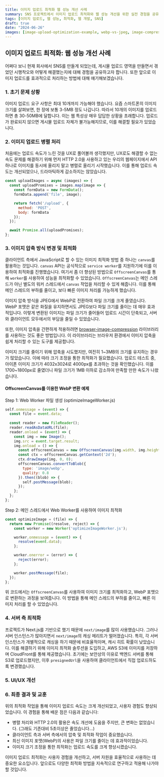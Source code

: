 ```yaml
---
title: 이미지 업로드 최적화 웹 성능 개선 사례
summary: SNS 프로젝트에서 이미지 업로드 최적화와 웹 성능 개선을 위한 실전 경험을 공유합니다.
tags: [이미지 업로드, 웹 성능, 최적화, 웹 개발, SNS]
draft: true
date: "2024-06-26"
images: [image-upload-optimization-example, webp-vs-jpeg, image-compression-techniques]
---
```


## 이미지 업로드 최적화: 웹 성능 개선 사례

어쩌다 보니 현재 회사에서 SNS를 만들게 되었는데, 게시물 업로드 영역을 만들면서 겪었던 시행착오와 어떻게 해결했는지에 대해 경험을 공유하고자 합니다. 또한 앞으로 이미지 업로드를 효과적으로 처리하는 방법에 대해 얘기해보겠습니다.

### 1. 초기 문제 상황

이미지 업로드 요구 사항은 최대 10개까지 가능해야 했습니다. 요즘 스마트폰의 이미지 크기를 살펴보면, 한 장에 보통 3-5MB 정도 나갑니다. 따라서 10개의 이미지를 업로드하면 총 30-50MB에 달합니다. 이는 웹 특성상 매우 답답한 상황을 초래합니다. 업로드가 완료되지 않으면 게시물 업로드 자체가 불가능해지므로, 이를 해결할 필요가 있었습니다.

### 2. 이미지 업로드 병렬 처리

처음에는 업로드 속도가 느린 것을 UX로 풀어볼까 생각했지만, UX로도 해결할 수 없는 속도 문제를 해결하기 위해 먼저 HTTP 2.0을 사용하고 있는 우리의 웹페이지에서 API 하나로 이미지를 동시에 올리지 말고 병렬로 올리기 시작했습니다. 이를 통해 업로드 속도는 개선되었으나, 드라마틱하게 감소하지는 않았습니다.

```javascript
const uploadImages = async (images) => {
  const uploadPromises = images.map(image => {
    const formData = new FormData();
    formData.append('file', image);

    return fetch('/upload', {
      method: 'POST',
      body: formData
    });
  });

  await Promise.all(uploadPromises);
};
```

### 3. 이미지 압축 방식 변경 및 최적화

클라이언트 측에서 JavaScript로 할 수 있는 이미지 최적화 방법 중 하나는 `canvas`를 활용하는 것입니다. `canvas` API는 공식적으로 `service worker`를 지원하기에 이를 이용하여 최적화를 진행했습니다. 여기서 좀 더 향상된 방법으로 `OffscreenCanvas`를 통해 `worker`를 사용하여 성능을 최적화할 수 있었습니다. `OffscreenCanvas`는 메인 스레드가 아닌 별도의 워커 스레드에서 `canvas` 작업을 처리할 수 있게 해줍니다. 이를 통해 메인 스레드의 부하를 줄이고, 보다 빠른 이미지 처리를 가능하게 했습니다.

이미지 압축 방식을 JPEG에서 WebP로 전환하여 파일 크기를 크게 줄였습니다. WebP 포맷은 같은 화질을 유지하면서도 JPEG보다 파일 크기를 줄이는 데 매우 효과적입니다. 이렇게 변환된 이미지는 파일 크기가 줄어들어 업로드 시간이 단축되고, 서버와 클라이언트 모두에서의 부담을 줄일 수 있었습니다.

또한, 이미지 압축을 간편하게 적용하려면 [browser-image-compression](https://www.npmjs.com/package/browser-image-compression) 라이브러리를 사용하는 것도 좋은 방법입니다. 이 라이브러리는 브라우저 환경에서 이미지 압축을 쉽게 처리할 수 있는 도구를 제공합니다.

이미지 크기를 줄이기 위해 압축을 시도했지만, 여전히 1~3MB의 크기를 유지하는 경우가 많았습니다. 이에 따라 크기 조정을 통한 최적화가 필요했습니다. 업로드 테스트 중, 아이폰 이미지 크기가 4032x3024로 4000px를 초과하는 것을 확인했습니다. 이를 1700~1800px로 줄였더니 파일 크기가 1MB 이하로 감소하여 만족할 만한 속도가 나왔습니다.

#### OffscreenCanvas를 이용한 WebP 변환 예제
Step 1: Web Worker 파일 생성 (optimizeImageWorker.js)

```javascript
self.onmessage = (event) => {
  const file = event.data;
  
  const reader = new FileReader();
  reader.readAsDataURL(file);
  reader.onload = (event) => {
    const img = new Image();
    img.src = event.target.result;
    img.onload = () => {
      const offscreenCanvas = new OffscreenCanvas(img.width, img.height);
      const ctx = offscreenCanvas.getContext('2d');
      ctx.drawImage(img, 0, 0);
      offscreenCanvas.convertToBlob({
        type: 'image/webp',
        quality: 0.8
      }).then((blob) => {
        self.postMessage(blob);
      });
    };
  };
};
```

Step 2: 메인 스레드에서 Web Worker를 사용하여 이미지 최적화
```javascript
const optimizeImage = (file) => {
  return new Promise((resolve, reject) => {
    const worker = new Worker('optimizeImageWorker.js');

    worker.onmessage = (event) => {
      resolve(event.data);
    };

    worker.onerror = (error) => {
      reject(error);
    };

    worker.postMessage(file);
  });
};
```

위 코드에서는 `OffscreenCanvas`를 사용하여 이미지 크기를 최적화하고, WebP 포맷으로 변환하는 과정을 보여줍니다. 이 방법을 통해 메인 스레드의 부하를 줄이고, 빠른 이미지 처리를 할 수 있었습니다.

### 4. 서버 측 최적화

프로젝트가 Next.js를 기반으로 했기 때문에 `next/image`를 많이 사용했습니다. 그러나 서버 인스턴스가 많아지면서 `next/image`의 캐싱 메리트가 떨어졌습니다. 특히, 각 서버 인스턴스가 개별적으로 캐싱을 하기 때문에 비효율적이며, 캐시 히트 확률이 낮았습니다. 이를 해결하기 위해 이미지 최적화 솔루션을 도입하고, AWS S3에 이미지를 저장하며 CloudFront를 통해 제공했습니다. 초기에는 보안상의 이유로 백엔드 서버를 통해 S3로 업로드했지만, 이후 `presignedUrl`을 사용하여 클라이언트에서 직접 업로드하도록 변경했습니다.

### 5. UI/UX 개선

### 6. 최종 결과 및 교훈

위의 최적화 작업을 통해 이미지 업로드 속도는 크게 개선되었고, 사용자 경험도 향상되었습니다. 이 경험을 통해 배운 점은 다음과 같습니다:

- 병렬 처리와 HTTP 2.0의 활용은 속도 개선에 도움을 주지만, 큰 변화는 없었습니다. (그래도 기존대비 5초이상은 줄었습니다...)
- 클라이언트 측과 서버 측에서의 압축 및 최적화 작업이 중요했습니다.
- 최신 이미지 포맷(WebP)의 사용은 파일 크기를 줄이는 데 효과적이었습니다.
- 이미지 크기 조정을 통한 최적화는 업로드 속도를 크게 향상시켰습니다.

이미지 업로드 최적화는 사용자 경험을 개선하고, 서버 자원을 효율적으로 사용하는 데 중요한 요소입니다. 앞으로도 다양한 최적화 방법을 지속적으로 연구하고 적용해 나가야 할 것입니다.